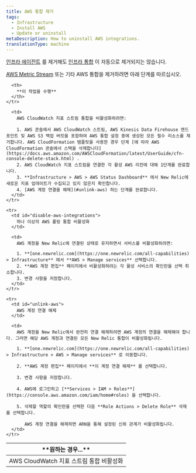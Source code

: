 ```yaml
---
title: AWS 통합 제거
tags:
  - Infrastructure
  - Install AWS
  - Update or uninstall
metaDescription: How to uninstall AWS integrations.
translationType: machine
---
```


[인프라 에이전트](/docs/infrastructure/new-relic-infrastructure/installation/uninstall-infrastructure-agent-or-integrations) 를 제거해도 [인프라 통합](/docs/infrastructure/infrastructure-integrations/getting-started/connect-aws-integrations-infrastructure) 이 자동으로 제거되지는 않습니다.

[AWS Metric Stream](/docs/infrastructure/amazon-integrations/connect/aws-metric-stream/) 또는 기타 AWS 통합을 제거하려면 아래 단계를 따르십시오.

<table>
  <thead>
    <tr>
      <th style={{ width: "250px" }}>
        **원하는 경우...**
      </th>

      <th>
        **이 작업을 수행**
      </th>
    </tr>
  </thead>

  <tbody>
    <tr>
      <td id="disable-aws-integrations">
        AWS CloudWatch 지표 스트림 통합 비활성화
      </td>

      <td>
        AWS CloudWatch 지표 스트림 통합을 비활성화하려면:

        1. AWS 콘솔에서 AWS CloudWatch 스트림, AWS Kinesis Data Firehouse 엔드포인트 및 AWS S3 백업 버킷을 포함하여 AWS 통합 설정 중에 생성된 모든 필수 리소스를 제거합니다. AWS CloudFormation 템플릿을 사용한 경우 단계 [에 따라 AWS CloudFormation 콘솔에서 스택을 삭제합니다](https://docs.aws.amazon.com/AWSCloudFormation/latest/UserGuide/cfn-console-delete-stack.html) .
        2. AWS CloudWatch 지표 스트림을 연결한 각 활성 AWS 리전에 대해 1단계를 완료합니다.
        3. **Infrastructure > AWS > AWS Status Dashboard** 에서 New Relic에 새로운 지표 업데이트가 수집되고 있지 않은지 확인합니다.
        4. [AWS 계정 연결을 해제](#unlink-aws) 하는 단계를 완료합니다.
      </td>
    </tr>

    <tr>
      <td id="disable-aws-integrations">
        하나 이상의 AWS 폴링 통합 비활성화
      </td>

      <td>
        AWS 계정을 New Relic에 연결된 상태로 유지하면서 서비스를 비활성화하려면:

        1. **[one.newrelic.com](https://one.newrelic.com/all-capabilities) > Infrastructure** 에서 **AWS > Manage services** 선택합니다.
        2. **AWS 계정 편집** 페이지에서 비활성화하려는 각 활성 서비스의 확인란을 선택 취소합니다.
        3. 변경 사항을 저장합니다.
      </td>
    </tr>

    <tr>
      <td id="unlink-aws">
        AWS 계정 연결 해제
      </td>

      <td>
        AWS 계정을 New Relic에서 완전히 연결 해제하려면 AWS 계정의 연결을 해제해야 합니다. 그러면 해당 AWS 계정과 연결된 모든 New Relic 통합이 비활성화됩니다.

        1. **[one.newrelic.com](https://one.newrelic.com/all-capabilities) > Infrastructure > AWS > Manage services** 로 이동합니다.

        2. **AWS 계정 편집** 페이지에서 **이 계정 연결 해제** 를 선택합니다.

        3. 변경 사항을 저장합니다.

        4. AWS에 로그인하고 [**Services > IAM > Roles**](https://console.aws.amazon.com/iam/home#roles) 을 선택합니다.

        5. 삭제할 역할의 확인란을 선택한 다음 **Role Actions > Delete Role** 삭제 를 선택합니다.

           AWS 계정 연결을 해제하면 ARN을 통해 설정된 신뢰 관계가 비활성화됩니다.
      </td>
    </tr>
  </tbody>
</table>